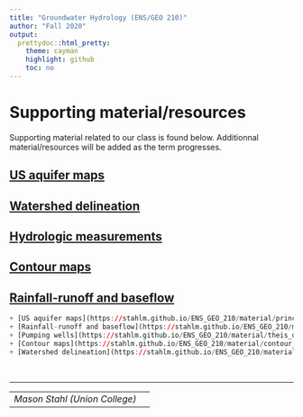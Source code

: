 ```yaml
---
title: "Groundwater Hydrology (ENS/GEO 210)"
author: "Fall 2020"
output:
  prettydoc::html_pretty:
    theme: cayman
    highlight: github
    toc: no
---
```


# Supporting material/resources
Supporting material related to our class is found below.  Additionnal material/resources will be added as the term progresses.  

## [US aquifer maps](https://stahlm.github.io/ENS_GEO_210/material/principal_aquifers.html)  
## [Watershed delineation](https://stahlm.github.io/ENS_GEO_210/material/watershed_lishakill.html)
## [Hydrologic measurements](https://stahlm.github.io/ENS_GEO_210/material/waterbalance.html)
## [Contour maps](https://stahlm.github.io/ENS_GEO_210/material/contour_plot_concepts.html)
## [Rainfall-runoff and baseflow](https://stahlm.github.io/ENS_GEO_210/material/streamflow_baseflow.html)


```r
+ [US aquifer maps](https://stahlm.github.io/ENS_GEO_210/material/principal_aquifers.html)  
+ [Rainfall-runoff and baseflow](https://stahlm.github.io/ENS_GEO_210/material/streamflow_baseflow.html)
+ [Pumping wells](https://stahlm.github.io/ENS_GEO_210/material/theis_demo.html)
+ [Contour maps](https://stahlm.github.io/ENS_GEO_210/material/contour_plot_concepts.html)
+ [Watershed delineation](https://stahlm.github.io/ENS_GEO_210/material/watershed_lishakill.html)
```




<br/>

***
| | |
|--|--|
| _Mason Stahl (Union College)_ |  |  

